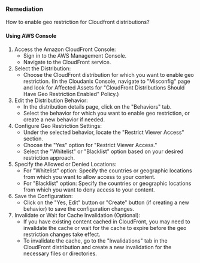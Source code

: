 ### Remediation

How to enable geo restriction for Cloudfront distributions?

#### Using AWS Console

1. Access the Amazon CloudFront Console:
   - Sign in to the AWS Management Console.
   - Navigate to the CloudFront service.
2. Select the Distribution:
   - Choose the CloudFront distribution for which you want to enable geo restriction.
     (In the Cloudanix Console, navigate to "Misconfig" page and look for Affected Assets for "CloudFront Distributions Should Have Geo Restriction Enabled" Policy.)
3. Edit the Distribution Behavior:
   - In the distribution details page, click on the "Behaviors" tab.
   - Select the behavior for which you want to enable geo restriction, or create a new behavior if needed.
4. Configure Geo Restriction Settings:
   - Under the selected behavior, locate the "Restrict Viewer Access" section.
   - Choose the "Yes" option for "Restrict Viewer Access."
   - Select the "Whitelist" or "Blacklist" option based on your desired restriction approach.
5. Specify the Allowed or Denied Locations:
   - For "Whitelist" option: Specify the countries or geographic locations from which you want to allow access to your content.
   - For "Blacklist" option: Specify the countries or geographic locations from which you want to deny access to your content.
6. Save the Configuration:
   - Click on the "Yes, Edit" button or "Create" button (if creating a new behavior) to save the configuration changes.
7. Invalidate or Wait for Cache Invalidation (Optional):
   - If you have existing content cached in CloudFront, you may need to invalidate the cache or wait for the cache to expire before the geo restriction changes take effect.
   - To invalidate the cache, go to the "Invalidations" tab in the CloudFront distribution and create a new invalidation for the necessary files or directories.

